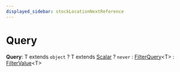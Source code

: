 ```yaml
---
displayed_sidebar: stockLocationNextReference
---
```



# Query

 **Query**: T extends `object` ? T extends [Scalar](../stock_location_next.Scalar/page.mdx) ? `never` : [FilterQuery](../stock_location_next.FilterQuery/page.mdx)&#60;T&#62; : [FilterValue](../stock_location_next.FilterValue/page.mdx)&#60;T&#62;
